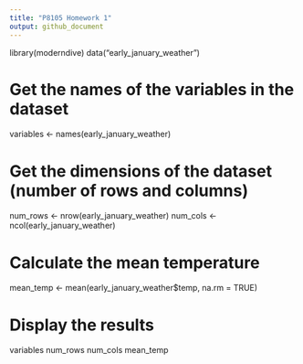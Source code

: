 ```yaml
---
title: "P8105 Homework 1"
output: github_document
---
```


library(moderndive)
data("early_january_weather")

# Get the names of the variables in the dataset
variables <- names(early_january_weather)

# Get the dimensions of the dataset (number of rows and columns)
num_rows <- nrow(early_january_weather)
num_cols <- ncol(early_january_weather)

# Calculate the mean temperature
mean_temp <- mean(early_january_weather$temp, na.rm = TRUE)

# Display the results
variables
num_rows
num_cols
mean_temp
